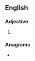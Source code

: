 ==English==

===Adjective===
{{head|en|adjective comparative form}}

# {{en-comparative of|profound}}

===Anagrams===
* {{anagrams|en|a=defnooprru|underproof}}